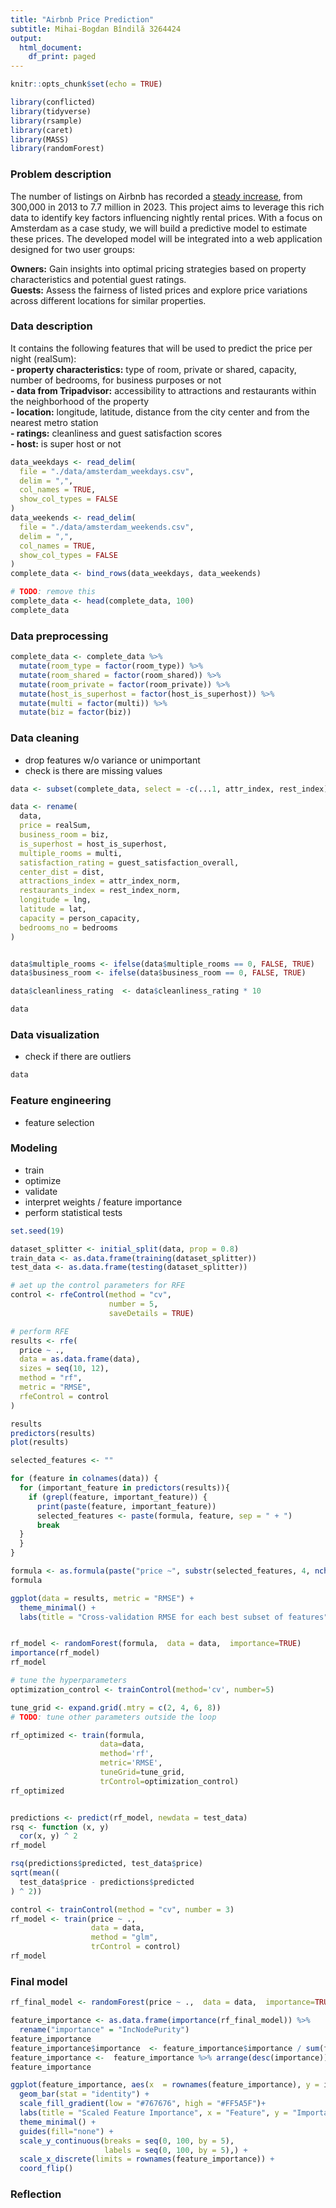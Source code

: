 ```yaml
---
title: "Airbnb Price Prediction"
subtitle: Mihai-Bogdan Bîndilă 3264424
output:
  html_document:
    df_print: paged
---
```


```r
knitr::opts_chunk$set(echo = TRUE)

library(conflicted)
library(tidyverse)
library(rsample)
library(caret)
library(MASS)
library(randomForest)
```

### Problem description

The number of listings on Airbnb has recorded a [steady increase](https://www.businessofapps.com/data/airbnb-statistics/), from 300,000 in 2013 to 7.7 million in 2023. This project aims to leverage this rich data to identify key factors influencing nightly rental prices. With a focus on Amsterdam as a case study, we will build a predictive model to estimate these prices. The developed model will be integrated into a web application designed for two user groups: 

**Owners:** Gain insights into optimal pricing strategies based on property characteristics and potential guest ratings. \
**Guests:** Assess the fairness of listed prices and explore price variations across different locations for similar properties.

### Data description

It contains the following features that will be used to predict the price per night (realSum): \
**- property characteristics:** type of room, private or shared, capacity, number of bedrooms, for business purposes or not \
**- data from Tripadvisor:** accessibility to attractions and restaurants within the neighborhood of the property \
**- location:** longitude, latitude, distance from the city center and from the nearest metro station \
**- ratings:** cleanliness and guest satisfaction scores \
**- host:** is super host or not


```r
data_weekdays <- read_delim(
  file = "./data/amsterdam_weekdays.csv",
  delim = ",",
  col_names = TRUE,
  show_col_types = FALSE
)
data_weekends <- read_delim(
  file = "./data/amsterdam_weekends.csv",
  delim = ",",
  col_names = TRUE,
  show_col_types = FALSE
)
complete_data <- bind_rows(data_weekdays, data_weekends)

# TODO: remove this
complete_data <- head(complete_data, 100)
complete_data
```


### Data preprocessing

```r
complete_data <- complete_data %>%
  mutate(room_type = factor(room_type)) %>%
  mutate(room_shared = factor(room_shared)) %>%
  mutate(room_private = factor(room_private)) %>%
  mutate(host_is_superhost = factor(host_is_superhost)) %>%
  mutate(multi = factor(multi)) %>%
  mutate(biz = factor(biz))
```

### Data cleaning
- drop features w/o variance or unimportant
- check is there are missing values

```r
data <- subset(complete_data, select = -c(...1, attr_index, rest_index))

data <- rename(
  data,
  price = realSum,
  business_room = biz,
  is_superhost = host_is_superhost,
  multiple_rooms = multi,
  satisfaction_rating = guest_satisfaction_overall,
  center_dist = dist,
  attractions_index = attr_index_norm,
  restaurants_index = rest_index_norm,
  longitude = lng,
  latitude = lat,
  capacity = person_capacity,
  bedrooms_no = bedrooms
)


data$multiple_rooms <- ifelse(data$multiple_rooms == 0, FALSE, TRUE)
data$business_room <- ifelse(data$business_room == 0, FALSE, TRUE)

data$cleanliness_rating  <- data$cleanliness_rating * 10

data
```

### Data visualization
- check if there are outliers
```r

data
```

### Feature engineering
- feature selection

### Modeling
- train
- optimize
- validate
- interpret weights / feature importance
- perform statistical tests

```r
set.seed(19)

dataset_splitter <- initial_split(data, prop = 0.8)
train_data <- as.data.frame(training(dataset_splitter))
test_data <- as.data.frame(testing(dataset_splitter))
```

```r

# aet up the control parameters for RFE
control <- rfeControl(method = "cv",
                      number = 5,
                      saveDetails = TRUE)

# perform RFE
results <- rfe(
  price ~ .,
  data = as.data.frame(data),
  sizes = seq(10, 12),
  method = "rf",
  metric = "RMSE",
  rfeControl = control
)

results
predictors(results)
plot(results)

selected_features <- ""

for (feature in colnames(data)) {
  for (important_feature in predictors(results)){
    if (grepl(feature, important_feature)) {
      print(paste(feature, important_feature))
      selected_features <- paste(formula, feature, sep = " + ")
      break
  } 
  }
}

formula <- as.formula(paste("price ~", substr(selected_features, 4, nchar(selected_features))))
formula

ggplot(data = results, metric = "RMSE") + 
  theme_minimal() +
  labs(title = "Cross-validation RMSE for each best subset of features", x = "Variables", y = "RMSE")


rf_model <- randomForest(formula,  data = data,  importance=TRUE)
importance(rf_model)
rf_model

# tune the hyperparameters
optimization_control <- trainControl(method='cv', number=5)

tune_grid <- expand.grid(.mtry = c(2, 4, 6, 8))
# TODO: tune other parameters outside the loop

rf_optimized <- train(formula, 
                    data=data, 
                    method='rf', 
                    metric='RMSE', 
                    tuneGrid=tune_grid, 
                    trControl=optimization_control)
rf_optimized


predictions <- predict(rf_model, newdata = test_data)
rsq <- function (x, y)
  cor(x, y) ^ 2
rf_model

rsq(predictions$predicted, test_data$price)
sqrt(mean((
  test_data$price - predictions$predicted
) ^ 2))

control <- trainControl(method = "cv", number = 3)
rf_model <- train(price ~ .,
                  data = data,
                  method = "glm",
                  trControl = control)
rf_model
```

### Final model

```r
rf_final_model <- randomForest(price ~ .,  data = data,  importance=TRUE)

feature_importance <- as.data.frame(importance(rf_final_model)) %>%
  rename("importance" = "IncNodePurity")
feature_importance
feature_importance$importance  <- feature_importance$importance / sum(feature_importance$importance) * 100
feature_importance <-  feature_importance %>% arrange(desc(importance))
feature_importance

ggplot(feature_importance, aes(x  = rownames(feature_importance), y = importance, fill = importance)) +
  geom_bar(stat = "identity") +
  scale_fill_gradient(low = "#767676", high = "#FF5A5F")+
  labs(title = "Scaled Feature Importance", x = "Feature", y = "Importance") +
  theme_minimal() +
  guides(fill="none") + 
  scale_y_continuous(breaks = seq(0, 100, by = 5),
                     labels = seq(0, 100, by = 5),) +
  scale_x_discrete(limits = rownames(feature_importance)) +
  coord_flip()
```

### Reflection
